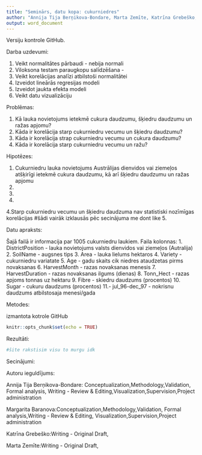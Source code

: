 ```yaml
---
title: "Seminārs, datu kopa: cukurniedres"
author: "Annija Tija Berņikova-Bondare, Marta Zemīte, Katrīna Grebeško, Margarita Baranova"
output: word_document
---
```

Versiju kontrole GitHub.


Darba uzdevumi:

1. Veikt normalitātes pārbaudi - nebija normali
2. Viloksona testam paraugkopu salīdzēšana - 
3. Veikt korelācijas analīzi atbilstoši normalitātei
4. Izveidot lineārās regresijas modeli
5. Izveidot jaukta efekta modeli
6. Veikt datu vizualizāciju 

Problēmas: 

1. Kā lauka novietojums ietekmē cukura daudzumu, šķiedru daudzumu un ražas apjomu?
2. Kāda ir korelācija starp cukurniedru vecumu un šķiedru daudzumu?
3. Kāda ir korelācija strap cukurniedru vecumu un cukura daudzumu?
4. Kāda ir korelācija starp cukurniedru vecumu un ražu?

Hipotēzes:

1. Cukurniedru lauka novietojums Austrālijas dienvidos vai ziemeļos atšķirīgi ietekmē cukura daudzumu, kā arī šķiedru daudzumu un ražas apjomu
2. 
3. 
4. 

4.Starp cukurniedru vecumu un šķiedru daudzuma nav statistiski nozīmīgas korelācijas
#šādi vairāk izklausās pēc secinājuma me dont like 
5. 

Datu apraksts:

Šajā failā ir informacija par 1005 cukurniedru laukiem.
Faila kolonnas:
1. DistrictPosition - lauka novietojums valsts dienvidos vai ziemeļos (Autralija)
2. SoilName - augsnes tips
3. Area - lauka lielums hektaros
4. Variety - cukurniedru variatate
5. Age - gadu skaits cik niedres ataudzetas pirms novaksanas
6. HarvestMonth - razas novaksanas menesis
7. HarvestDuration - razas novaksanas ilgums (dienas)
8. Tonn_Hect - razas apjoms tonnas uz hektaru
9. Fibre - skiedru daudzums (procentos)
10. Sugar - cukuru daudzums (procentos)
11.- jul_96-dec_97 - nokrisnu daudzums atbilstosaja menesi/gada

Metodes:

izmantota kotrole GitHub 


```r
knitr::opts_chunk$set(echo = TRUE)
```

Rezultāti:

```r
#šite rakstisim visu to murgu idk
```



Secinājumi:


Autoru ieguldījums:

Annija Tija Berņikova-Bondare: Conceptualization,Methodology,Validation, Formal analysis, Writing - Review & Editing,Visualization,Supervision,Project administration

Margarita Baranova:Conceptualization,Methodology,Validation, Formal analysis,Writing - Review & Editing, Visualization,Supervision,Project administration

Katrīna Grebeško:Writing - Original Draft,

Marta Zemīte:Writing - Original Draft,


